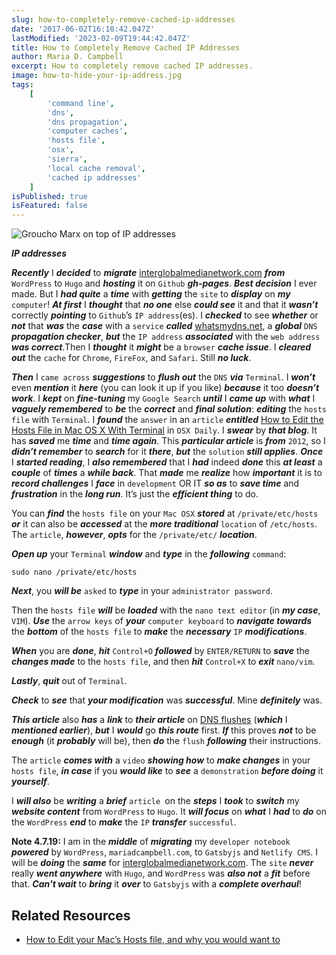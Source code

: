 ```yaml
---
slug: how-to-completely-remove-cached-ip-addresses
date: '2017-06-02T16:10:42.047Z'
lastModified: '2023-02-09T19:44:42.047Z'
title: How to Completely Remove Cached IP Addresses
author: Maria D. Campbell
excerpt: How to completely remove cached IP addresses.
image: how-to-hide-your-ip-address.jpg
tags:
    [
        'command line',
        'dns',
        'dns propagation',
        'computer caches',
        'hosts file',
        'osx',
        'sierra',
        'local cache removal',
        'cached ip addresses'
    ]
isPublished: true
isFeatured: false
---
```


![Groucho Marx on top of IP addresses](how-to-hide-your-ip-address.jpg)

***IP addresses***

***Recently*** I ***decided*** to ***migrate*** [interglobalmedianetwork.com](https://www.interglobalmedianetwork.com) ***from*** `WordPress` to `Hugo` and ***hosting*** it on `Github` ***gh-pages***. ***Best decision*** I ever made. But I ***had quite*** a ***time*** with ***getting*** the `site` to ***display*** on ***my*** `computer`! ***At first*** I ***thought*** that ***no one*** else ***could see*** it and that it ***wasn’t*** correctly ***pointing*** to `Github`’s `IP address`(es). I ***checked*** to see ***whether*** or ***not*** that ***was*** the ***case*** with a `service` ***called*** [whatsmydns.net](https://www.whatsmydns.net/), a ***global*** `DNS` ***propagation checker***, ***but*** the `IP address` ***associated*** with the `web address` ***was correct***.Then I ***thought*** it ***might*** be a `browser` ***cache issue***. I ***cleared out*** the `cache` for `Chrome`, `FireFox`, and `Safari`. Still ***no luck***.

***Then*** I `came across` ***suggestions*** to ***flush out*** the `DNS` ***via*** `Terminal`. I ***won’t*** even ***mention*** it ***here*** (you can look it up if you like) ***because*** it too ***doesn’t work***. I ***kept*** on ***fine-tuning*** my `Google Search` ***until*** I ***came up*** with ***what*** I ***vaguely remembered*** to ***be*** the ***correct*** and ***final solution***: ***editing*** the `hosts file` with `Terminal`. I ***found*** the `answer` in an `article` ***entitled*** [How to Edit the Hosts File in Mac OS X With Terminal](http://osxdaily.com/2012/08/07/edit-hosts-file-mac-os-x/) in `OSX Daily`. I ***swear*** by ***that blog***. It has ***saved*** me ***time*** and ***time again***. This ***particular article*** is ***from*** `2012`, so I ***didn’t remember*** to ***search*** for it ***there***, ***but*** the `solution` ***still applies***. ***Once*** I ***started reading***, I ***also remembered*** that I ***had*** indeed ***done*** this ***at least*** a ***couple*** of ***times*** a ***while back***. That ***made*** me
***realize*** how ***important*** it is to ***record challenges*** I ***face*** in `development` OR IT ***so as*** to ***save time*** and ***frustration*** in the ***long run***. It’s just the ***efficient thing*** to do.

You can ***find*** the `hosts file` on your `Mac OSX` ***stored*** at `/private/etc/hosts` ***or***
it can also be ***accessed*** at the ***more traditional*** `location` of `/etc/hosts`. The
`article`, ***however***, ***opts*** for the `/private/etc/` ***location***.

***Open up*** your `Terminal` ***window*** and ***type*** in the ***following*** `command`:

```shell
sudo nano /private/etc/hosts
```

***Next***, you ***will be*** `asked` to ***type*** in your `administrator password`.

Then the `hosts file` ***will*** be ***loaded*** with the `nano text editor` (in ***my case***, `VIM`). ***Use*** the `arrow keys` of ***your*** `computer keyboard` to ***navigate towards*** the ***bottom*** of the `hosts file` to ***make*** the ***necessary*** `IP` ***modifications***.

***When*** you are ***done***, ***hit*** `Control+O` ***followed*** by `ENTER/RETURN` to **_save_**
the ***changes made*** to the `hosts file`, and then ***hit*** `Control+X` to
**_exit_** `nano/vim`.

***Lastly***, **_quit_** out of `Terminal`.

***Check*** to ***see*** that ***your modification*** was ***successful***. Mine ***definitely*** was.

***This article*** also ***has*** a ***link*** to ***their article*** on
[DNS flushes](http://osxdaily.com/2008/03/21/how-to-flush-your-dns-cache-in-mac-os-x/)
(***which*** I ***mentioned earlier***), ***but*** I ***would*** go ***this route*** first. ***If*** this proves ***not*** to be ***enough*** (it ***probably*** will be), then ***do*** the `flush` ***following*** their instructions.

The `article` ***comes with*** a `video` ***showing how*** to ***make changes*** in your `hosts file`, ***in case*** if you ***would like*** to ***see*** a `demonstration` ***before doing*** it ***yourself***.

I ***will also*** be ***writing*** a ***brief*** `article `on the ***steps*** I ***took*** to ***switch*** my ***website content*** from `WordPress` to `Hugo`. It ***will focus*** on ***what*** I ***had*** to ***do*** on the `WordPress` ***end*** to ***make*** the `IP` ***transfer*** `successful`.

**Note 4.7.19:** I am in the ***middle*** of **_migrating_** my `developer notebook`
***powered*** by `WordPress`, `mariadcampbell.com`, to `Gatsbyjs` and `Netlify CMS`. I
will be ***doing*** the ***same*** for [interglobalmedianetwork.com](https://www.interglobalmedianetwork.com). The `site` ***never*** really ***went anywhere*** with `Hugo`, and `WordPress` was ***also not*** a ***fit*** before that. ***Can't wait*** to ***bring*** it ***over*** to `Gatsbyjs` with a ***complete overhaul***!

## Related Resources

- [How to Edit your Mac’s Hosts file, and why you would want to](https://www.imore.com/how-edit-your-macs-hosts-file-and-why-you-would-want)